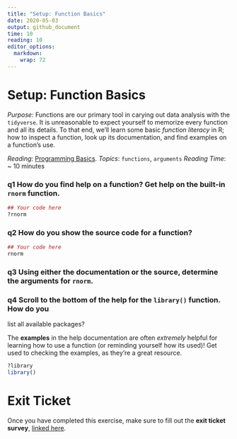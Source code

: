 ```yaml
---
title: "Setup: Function Basics"
date: 2020-05-03
output: github_document
time: 10
reading: 10
editor_options: 
  markdown: 
    wrap: 72
---
```


# Setup: Function Basics

*Purpose*: Functions are our primary tool in carying out data analysis
with the `tidyverse`. It is unreasonable to expect yourself to memorize
every function and all its details. To that end, we'll learn some basic
*function literacy* in R; how to inspect a function, look up its
documentation, and find examples on a function's use.

*Reading*: [Programming
Basics](https://rstudio.cloud/learn/primers/1.2). *Topics*: `functions`,
`arguments` *Reading Time*: \~ 10 minutes

### **q1** How do you find help on a function? Get help on the built-in `rnorm` function.

```r
## Your code here
?rnorm
```

### **q2** How do you show the source code for a function?

```r
## Your code here
rnorm
```

### **q3** Using either the documentation or the source, determine the arguments for `rnorm`.

### **q4** Scroll to the bottom of the help for the `library()` function. How do you

list all available packages?

The **examples** in the help documentation are often *extremely* helpful
for learning how to use a function (or reminding yourself how its used)!
Get used to checking the examples, as they're a great resource.

```r
?library
library()
```

<!-- include-exit-ticket -->

# Exit Ticket

<!-- -------------------------------------------------- -->

Once you have completed this exercise, make sure to fill out the **exit
ticket survey**, [linked
here](https://docs.google.com/forms/d/e/1FAIpQLSeuq2LFIwWcm05e8-JU84A3irdEL7JkXhMq5Xtoalib36LFHw/viewform?usp=pp_url&entry.693978880=e-setup02-functions-assignment.Rmd).
